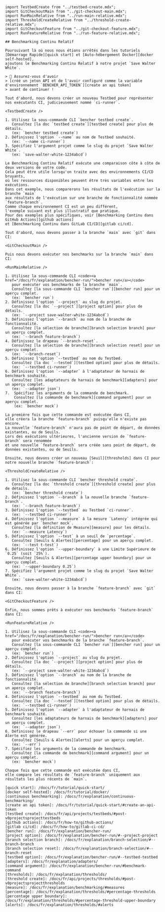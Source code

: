 ```mdx
import TestbedCreate from "../testbed-create.mdx";
import GitCheckoutMain from "../git-checkout-main.mdx";
import RunMainRelative from "../run-main-relative.mdx";
import ThresholdCreateRelative from "../threshold-create-relative.mdx";
import GitCheckoutFeature from "../git-checkout-feature.mdx";
import RunFeatureRelative from "../run-feature-relative.mdx";

## Benchmarking Continu Relatif

Poursuivant là où nous nous étions arrêtés dans les tutoriels
[Démarrage Rapide][quick start] et [Auto-hébergement Docker][docker self-hosted],
ajoutons le Benchmarking Continu Relatif à notre projet `Save Walter White`.

> 🐰 Assurez-vous d'avoir
> [créé un jeton API et de l'avoir configuré comme la variable d'environnement `BENCHER_API_TOKEN`][create an api token]
> avant de continuer !

Tout d'abord, nous devons créer un nouveau Testbed pour représenter nos exécutants CI, judicieusement nommé `ci-runner`.

<TestbedCreate />

1. Utilisez la sous-commande CLI `bencher testbed create`.
   Consultez [la doc `testbed create`][testbed create] pour plus de détails.
   (ex: `bencher testbed create`)
2. Définissez l'option `--name` au nom de Testbed souhaité.
   (ex: `--name ci-runner`)
3. Spécifiez l'argument projet comme le slug du projet `Save Walter White`.
   (ex: `save-walter-white-1234abcd`)

Le Benchmarking Continu Relatif exécute une comparaison côte à côte de deux versions de votre code.
Cela peut être utile lorsqu'on traite avec des environnements CI/CD bruyants,
où les ressources disponibles peuvent être très variables entre les exécutions.
Dans cet exemple, nous comparerons les résultats de l'exécution sur la branche `main`
aux résultats de l'exécution sur une branche de fonctionnalité nommée `feature-branch`.
Comme chaque environnement CI est un peu différent,
l'exemple suivant est plus illustratif que pratique.
Pour des exemples plus spécifiques, voir [Benchmarking Continu dans GitHub Actions][github actions]
et [Benchmarking Continu dans GitLab CI/CD][gitlab ci/cd].

Tout d'abord, nous devons passer à la branche `main` avec `git` dans CI:

<GitCheckoutMain />

Puis nous devons exécuter nos benchmarks sur la branche `main` dans CI:

<RunMainRelative />

1. Utilisez la sous-commande CLI <code><a href="/docs/fr/explanation/bencher-run/">bencher run</a></code>
   pour exécuter vos benchmarks de la branche `main`.
   Consultez [la sous-commande CLI `bencher run`][bencher run] pour un aperçu complet.
   (ex: `bencher run`)
2. Définissez l'option `--project` au slug du projet.
   Consultez [la doc `--project`][project option] pour plus de détails.
   (ex: `--project save-walter-white-1234abcd`)
3. Définissez l'option `--branch` au nom de la branche de fonctionnalité.
   Consultez [la sélection de branche][branch selection branch] pour un aperçu complet.
   (ex: `--branch feature-branch`)
4. Définissez le drapeau `--branch-reset`.
   Consultez [la sélection de branche][branch selection reset] pour un aperçu complet.
   (ex: `--branch-reset`)
5. Définissez l'option `--testbed` au nom du Testbed.
   Consultez [la doc `--tested`][testbed option] pour plus de détails.
   (ex: `--testbed ci-runner`)
6. Définissez l'option `--adapter` à l'adaptateur de harnais de benchmark souhaité.
   Consultez [les adaptateurs de harnais de benchmark][adapters] pour un aperçu complet.
   (ex: `--adapter json`)
7.  Spécifiez les arguments de la commande de benchmark.
    Consultez [la commande de benchmark][command argument] pour un aperçu complet.
    (ex: `bencher mock`)

La première fois que cette commande est exécutée dans CI,
elle créera la branche `feature-branch` puisqu'elle n'existe pas encore.
La nouvelle `feature-branch` n'aura pas de point de départ, de données existantes, ou de Seuils.
Lors des exécutions ultérieures, l'ancienne version de `feature-branch` sera renommée
et une nouvelle `feature-branch` sera créée sans point de départ, de données existantes, ou de Seuils.

Ensuite, nous devons créer un nouveau [Seuil][thresholds] dans CI pour notre nouvelle branche `feature-branch`:

<ThresholdCreateRelative />

1. Utilisez la sous-commande CLI `bencher threshold create`.
   Consultez [la doc `threshold create`][threshold create] pour plus de détails.
   (ex: `bencher threshold create`)
2. Définissez l'option `--branch` à la nouvelle branche `feature-branch`.
   (ex: `--branch feature-branch`)
3. Définissez l'option `--testbed` au Testbed `ci-runner`.
   (ex: `--testbed ci-runner`)
4. Définissez l'option `--measure` à la mesure `Latency` intégrée qui est générée par `bencher mock`.
   Consultez [la définition de Measure][measure] pour les détails.
   (ex: `--measure Latency`)
5. Définissez l'option `--test` à un seuil de `percentage`.
   Consultez [Seuils & Alertes][percentage] pour un aperçu complet.
   (ex: `--test t-test`)
6. Définissez l'option `--upper-boundary` à une Limite Supérieure de `0.25` (soit `25%`).
   Consultez [Seuils & Alertes][percentage upper boundary] pour un aperçu complet.
   (ex: `--upper-boundary 0.25`)
7. Spécifiez l'argument projet comme le slug du projet `Save Walter White`.
   (ex: `save-walter-white-1234abcd`)

Ensuite, nous devons passer à la branche `feature-branch` avec `git` dans CI:

<GitCheckoutFeature />

Enfin, nous sommes prêts à exécuter nos benchmarks `feature-branch` dans CI:

<RunFeatureRelative />

1. Utilisez la sous-commande CLI <code><a href="/docs/fr/explanation/bencher-run/">bencher run</a></code>
   pour exécuter vos benchmarks de la branche `feature-branch`.
   Consultez [la sous-commande CLI `bencher run`][bencher run] pour un aperçu complet.
   (ex: `bencher run`)
2. Définissez l'option `--project` au slug du projet.
   Consultez [la doc `--project`][project option] pour plus de détails.
   (ex: `--project save-walter-white-1234abcd`)
3. Définissez l'option `--branch` au nom de la branche de fonctionnalité.
   Consultez [la sélection de branche][branch selection branch] pour un aperçu complet.
   (ex: `--branch feature-branch`)
4. Définissez l'option `--testbed` au nom du Testbed.
   Consultez [la doc `--tested`][testbed option] pour plus de détails.
   (ex: `--testbed ci-runner`)
5. Définissez l'option `--adapter` à l'adaptateur de harnais de benchmark souhaité.
   Consultez [les adaptateurs de harnais de benchmark][adapters] pour un aperçu complet.
   (ex: `--adapter json`)
6. Définissez le drapeau `--err` pour échouer la commande si une Alerte est générée.
   Consultez [Seuils & Alertes][alerts] pour un aperçu complet.
   (ex: `--err`)
7. Spécifiez les arguments de la commande de benchmark.
   Consultez [la commande de benchmark][command argument] pour un aperçu complet.
   (ex: `bencher mock`)

Chaque fois que cette commande est exécutée dans CI,
elle compare les résultats de `feature-branch` uniquement aux résultats les plus récents de `main`.

[quick start]: /docs/fr/tutorial/quick-start/
[docker self-hosted]: /docs/fr/tutorial/docker/
[continuous benchmarking]: /docs/fr/explanation/continuous-benchmarking/
[create an api token]: /docs/fr/tutorial/quick-start/#create-an-api-token
[testbed create]: /docs/fr/api/projects/testbeds/#post-v0projectsprojecttestbeds
[github actions]: /docs/fr/how-to/github-actions/
[gitlab ci/cd]: /docs/fr/how-to/gitlab-ci-cd/
[bencher run]: /docs/fr/explanation/bencher-run/
[project option]: /docs/fr/explanation/bencher-run/#--project-project
[branch selection branch]: /docs/fr/explanation/branch-selection/#--branch-branch
[branch selection reset]: /docs/fr/explanation/branch-selection/#--branch-reset
[testbed option]: /docs/fr/explanation/bencher-run/#--testbed-testbed
[adapters]: /docs/fr/explanation/adapters/
[command argument]: /docs/fr/explanation/bencher-run/#benchmark-command
[thresholds]: /docs/fr/explanation/thresholds/
[threshold create]: /docs/fr/api/projects/thresholds/#post-v0projectsprojectthresholds
[measure]: /docs/fr/explanation/benchmarking/#measures
[percentage]: /docs/fr/explanation/thresholds/#percentage-thresholds
[percentage upper boundary]: /docs/fr/explanation/thresholds/#percentage-threshold-upper-boundary
[alerts]: /docs/fr/explanation/thresholds/#alerts
```